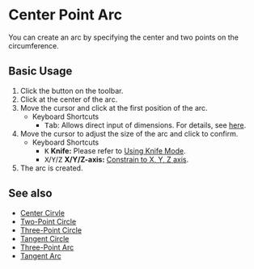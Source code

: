 
# Center Point Arc

<Reference shortcut='' command='Center Point Arc' button='Toolbar' buttonIcon='button-center-point-arc'/>

You can create an arc by specifying the center and two points on the circumference.

## Basic Usage

1. Click the <ButtonIcon type="button-center-point-arc" /> button on the toolbar.
2. Click at the center of the arc.
3. Move the cursor and click at the first position of the arc.
   - <Kst>Keyboard Shortcuts</Kst>
      - <kbd>Tab</kbd>: Allows direct input of dimensions. For details, see [here](/tool/sketching-essentials#specify-dimensions-numerically).
4. Move the cursor to adjust the size of the arc and click to confirm.
   - <Kst>Keyboard Shortcuts</Kst>
      - <kbd>K</kbd> **Knife:** Please refer to [Using Knife Mode](/tool/sketching-essentials#use-knife-mode).
      - <kbd>X</kbd>/<kbd>Y</kbd>/<kbd>Z</kbd> **X/Y/Z-axis:** [Constrain to X, Y, Z axis](/tool/sketching-essentials#constrain-to-an-axis).
5. The arc is created.

<VideoPlayer fileName="center-point-arc"/>

## See also
- [Center Cirvle](center-circle)
- [Two-Point Circle](two-point-circle)
- [Three-Point Circle](three-point-circle)
- [Tangent Circle](tangent-circle)
- [Three-Point Arc](three-point-arc)
- [Tangent Arc](tangent-arc)